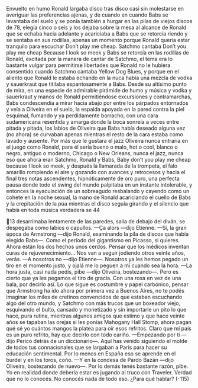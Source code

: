 Envuelto en humo Ronald largaba disco tras disco casi sin molestarse en
averiguar las preferencias ajenas, y de cuando en cuando Babs se levantaba del
suelo y se ponía también a hurgar en las pilas de viejos discos de 78, elegía cinco
o seis y los dejaba sobre la mesa al alcance de Ronald que se echaba hacia
adelante y acariciaba a Babs que se retorcía riendo y se sentaba en sus rodillas,
apenas un momento porque Ronald quería estar tranquilo para escuchar Don’t
play me cheap.
Satchmo cantaba
Don’t you play me cheap
Because I look so meek
y Babs se retorcía en las rodillas de Ronald, excitada por la manera de cantar
de Satchmo, el tema era lo bastante vulgar para permitirse libertades que Ronald
no le hubiera consentido cuando Satchmo cantaba Yellow Dog Blues, y porque en
el aliento que Ronald le estaba echando en la nuca había una mezcla de vodka y
sauerkraut que titilaba espantosamente a Babs. Desde su altísimo punto de mira,
en una especie de admirable pirámide de humo y música y vodka y sauerkraut y
manos de Ronald permitiéndose excursiones y contramarchas, Babs
condescendía a mirar hacia abajo por entre los párpados entornados y veía a
Oliveira en el suelo, la espalda apoyada en la pared contra la piel esquimal,
fumando y ya perdidamente borracho, con una cara sudamericana resentida y
amarga donde la boca sonreía a veces entre pitada y pitada, los labios de Oliveira
que Babs había deseado alguna vez (no ahora) se curvaban apenas mientras el
resto de la cara estaba como lavado y ausente. Por más que le gustara el jazz
Oliveira nunca entraría en el juego como Ronald, para él sería bueno o malo, hot
o cool, blanco o negro, antiguo o moderno, Chicago o New Orleans, nunca el
jazz, nunca eso que ahora eran Satchmo, Ronald y Babs, Baby don’t you play me
cheap because I look so meek, y después la llamarada de la trompeta, el falo amarillo
rompiendo el aire y gozando con avances y retrocesos y hacia el final tres notas
ascendentes, hipnóticamente de oro puro, una perfecta pausa donde todo el
swing del mundo palpitaba en un instante intolerable, y entonces la eyaculación
de un sobreagudo resbalando y cayendo como un cohete en la noche sexual, la
mano de Ronald acariciando el cuello de Babs y la crepitación de la púa mientras
el disco seguía girando y el silencio que había en toda música verdadera se
44

13
desarrimaba lentamente de las paredes, salía de debajo del diván, se despegaba
como labios o capullos.
—Ça alors —dijo Etienne.
—Sí, la gran época de Armstrong —dijo Ronald, examinando la pila de discos
que había elegido Babs—. Como el período del gigantismo en Picasso, si quieres.
Ahora están los dos hechos unos cerdos. Pensar que los médicos inventan curas
de rejuvenecimiento... Nos van a seguir jodiendo otros veinte años, verás.
—A nosotros no —dijo Etienne—. Nosotros ya les hemos pegado un tiro en el
momento justo, y ojalá me lo peguen a mí cuando sea la hora.
—La hora justa, casi nada pedís, pibe —dijo Oliveira, bostezando—. Pero es
cierto que ya les pegamos el tiro de gracia. Con una rosa en vez de una bala, por
decirlo así. Lo que sigue es costumbre y papel carbónico, pensar que Armstrong
ha ido ahora por primera vez a Buenos Aires, no te podés imaginar los miles de
cretinos convencidos de que estaban escuchando algo del otro mundo, y
Satchmo con más trucos que un boxeador viejo, esquivando el bulto, cansado y
monetizado y sin importarle un pito lo que hace, pura rutina, mientras algunos
amigos que estimo y que hace veinte años se tapaban las orejas si les ponías
Mahogany Hall Stomp, ahora pagan qué sé yo cuántos mangos la platea para oír
esos refritos. Claro que mi país es un puro refrito, hay que decirlo con todo
cariño.
—Empezando por ti —dijo Perico detrás de un diccionario—. Aquí has
venido siguiendo el molde de todos tus connacionales que se largaban a París
para hacer su educación sentimental. Por lo menos en España eso se aprende en
el burdel y en los toros, coño.
—Y en la condesa de Pardo Bazán —dijo Oliveira, bostezando de nuevo—.
Por lo demás tenés bastante razón, pibe. Yo en realidad donde debería estar es
jugando al truco con Traveler. Verdad que no lo conocés. No conocés nada de
todo eso. ¿Para qué hablar?
(-115)
